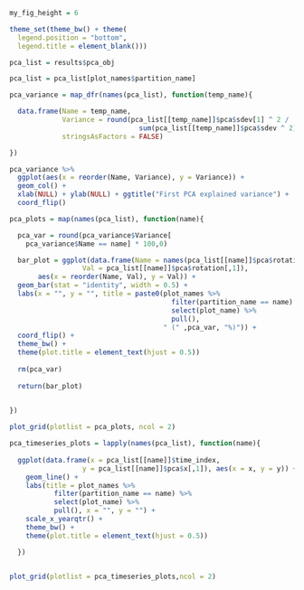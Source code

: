 
```r

my_fig_height = 6

theme_set(theme_bw() + theme(
  legend.position = "bottom",
  legend.title = element_blank()))

```


```r

pca_list = results$pca_obj

pca_list = pca_list[plot_names$partition_name]

pca_variance = map_dfr(names(pca_list), function(temp_name){

  data.frame(Name = temp_name,
             Variance = round(pca_list[[temp_name]]$pca$sdev[1] ^ 2 /
                                sum(pca_list[[temp_name]]$pca$sdev ^ 2),3),
             stringsAsFactors = FALSE)

})

```


```r

pca_variance %>% 
  ggplot(aes(x = reorder(Name, Variance), y = Variance)) + 
  geom_col() +
  xlab(NULL) + ylab(NULL) + ggtitle("First PCA explained variance") + 
  coord_flip()


```


```r

pca_plots = map(names(pca_list), function(name){

  pca_var = round(pca_variance$Variance[
    pca_variance$Name == name] * 100,0)

  bar_plot = ggplot(data.frame(Name = names(pca_list[[name]]$pca$rotation[,1]),
                  Val = pca_list[[name]]$pca$rotation[,1]),
       aes(x = reorder(Name, Val), y = Val)) +
  geom_bar(stat = "identity", width = 0.5) +
  labs(x = "", y = "", title = paste0(plot_names %>% 
                                        filter(partition_name == name) %>% 
                                        select(plot_name) %>% 
                                        pull(),
                                      " (" ,pca_var, "%)")) +
  coord_flip() +
  theme_bw() +
  theme(plot.title = element_text(hjust = 0.5))
  
  rm(pca_var)
  
  return(bar_plot)
  

})

plot_grid(plotlist = pca_plots, ncol = 2)

```


```r


pca_timeseries_plots = lapply(names(pca_list), function(name){
  
  ggplot(data.frame(x = pca_list[[name]]$time_index,
                  y = pca_list[[name]]$pca$x[,1]), aes(x = x, y = y)) + 
    geom_line() + 
    labs(title = plot_names %>% 
           filter(partition_name == name) %>% 
           select(plot_name) %>% 
           pull(), x = "", y = "") + 
    scale_x_yearqtr() + 
    theme_bw() + 
    theme(plot.title = element_text(hjust = 0.5))

  })


plot_grid(plotlist = pca_timeseries_plots,ncol = 2)

```

